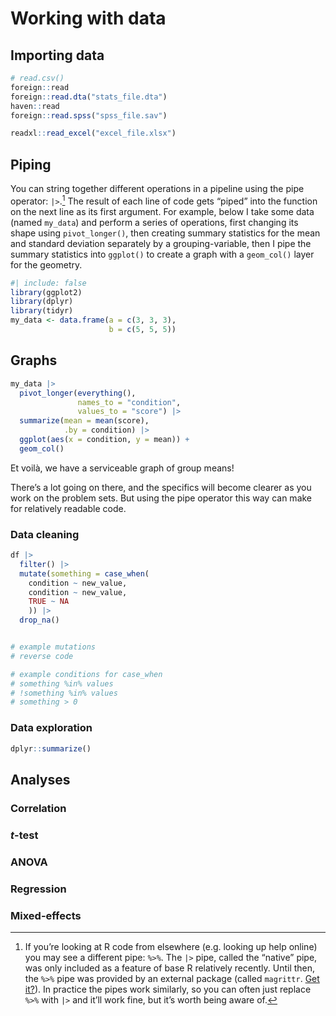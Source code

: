 # Working with data

## Importing data

```r
# read.csv()
foreign::read
foreign::read.dta("stats_file.dta")
haven::read
foreign::read.spss("spss_file.sav")

readxl::read_excel("excel_file.xlsx")
```

## Piping

You can string together different operations in a pipeline using the pipe operator: `|>`.[^1_3_working-with-data-1] The result of each line of code gets "piped" into the function on the next line as its first argument. For example, below I take some data (named `my_data`) and perform a series of operations, first changing its shape using `pivot_longer()`, then creating summary statistics for the mean and standard deviation separately by a grouping-variable, then I pipe the summary statistics into `ggplot()` to create a graph with a `geom_col()` layer for the geometry.

[^1_3_working-with-data-1]: If you're looking at R code from elsewhere (e.g. looking up help online) you may see a different pipe: `%>%`. The `|>` pipe, called the "native" pipe, was only included as a feature of base R relatively recently. Until then, the `%>%` pipe was provided by an external package (called `magrittr`. [Get it?](https://magrittr.tidyverse.org/logo.png)). In practice the pipes work similarly, so you can often just replace `%>%` with `|>` and it'll work fine, but it's worth being aware of.

```r
#| include: false
library(ggplot2)
library(dplyr)
library(tidyr)
my_data <- data.frame(a = c(3, 3, 3),
                      b = c(5, 5, 5))
```

## Graphs

```r
my_data |> 
  pivot_longer(everything(),
               names_to = "condition",
               values_to = "score") |> 
  summarize(mean = mean(score),
            .by = condition) |> 
  ggplot(aes(x = condition, y = mean)) +
  geom_col()

```

Et voilà, we have a serviceable graph of group means!

There's a lot going on there, and the specifics will become clearer as you work on the problem sets. But using the pipe operator this way can make for relatively readable code.

### Data cleaning

```r
df |> 
  filter() |> 
  mutate(something = case_when(
    condition ~ new_value,
    condition ~ new_value,
    TRUE ~ NA
    )) |> 
  drop_na()


# example mutations
# reverse code

# example conditions for case_when
# something %in% values
# !something %in% values
# something > 0
```

### Data exploration

```r
dplyr::summarize()
```

## Analyses

### Correlation

### $t$-test

### ANOVA

### Regression

### Mixed-effects
